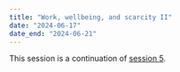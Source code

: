 ```yaml
---
title: "Work, wellbeing, and scarcity II"
date: "2024-06-17"
date_end: "2024-06-21"
---
```


This session is a continuation of [session 5](/content/05-content.qmd).
